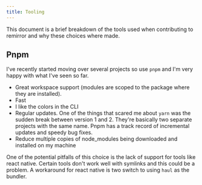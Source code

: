 ```yaml
---
title: Tooling
---
```


This document is a brief breakdown of the tools used when contributing to remirror and why these
choices where made.

## Pnpm

I've recently started moving over several projects so use `pnpm` and I'm very happy with what I've
seen so far.

- Great workspace support (modules are scoped to the package where they are installed).
- Fast
- I like the colors in the CLI
- Regular updates. One of the things that scared me about `yarn` was the sudden break between
  version 1 and 2. They're basically two separate projects with the same name. Pnpm has a track
  record of incremental updates and speedy bug fixes.
- Reduce multiple copies of node_modules being downloaded and installed on my machine

One of the potential pitfalls of this choice is the lack of support for tools like react native.
Certain tools don't work well with symlinks and this could be a problem. A workaround for react
native is two switch to using `haul` as the bundler.
